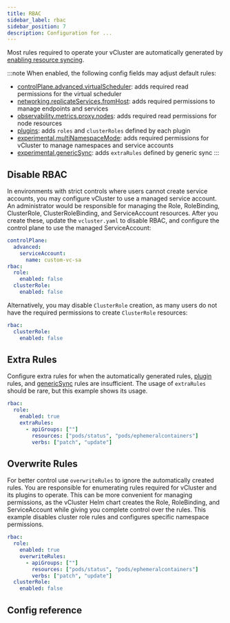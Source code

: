 ```yaml
---
title: RBAC
sidebar_label: rbac
sidebar_position: 7
description: Configuration for ...
---
```



Most rules required to operate your vCluster are automatically generated by [enabling resource syncing](../vcluster-yaml/sync/).

:::note
When enabled, the following config fields may adjust default rules:

- [controlPlane.advanced.virtualScheduler](../vcluster-yaml/control-plane/other/advanced/virtual-scheduler.mdx): adds required read permissions for the virtual scheduler
- [networking.replicateServices.fromHost](vcluster/vcluster-yaml/networking/replicate-services.mdx): adds required permissions to manage endpoints and services
- [observability.metrics.proxy.nodes](vcluster/vcluster-yaml/observability/metrics.mdx): adds required read permissions for node resources
- [plugins](../vcluster-yaml/plugins.mdx): adds `roles` and `clusterRoles` defined by each plugin
- [experimental.multiNamespaceMode](../vcluster-yaml/experimental/multi-namespace-mode.mdx): adds required permissions for vCluster to manage namespaces and service accounts
- [experimental.genericSync](../vcluster-yaml/experimental/generic-sync.mdx): adds `extraRules` defined by generic sync
:::

## Disable RBAC

In environments with strict controls where users cannot create service accounts, you may configure vCluster to use a managed service account. An administrator would be responsible for managing the Role, RoleBinding, ClusterRole, ClusterRoleBinding, and ServiceAccount resources. After you create these, update the `vcluster.yaml` to disable RBAC, and configure the control plane to use the managed ServiceAccount:

```yaml
controlPlane:
  advanced:
    serviceAccount:
      name: custom-vc-sa
rbac:
  role:
    enabled: false
  clusterRole:
    enabled: false
```

Alternatively, you may disable `ClusterRole` creation, as many users do not have the required permissions to create `ClusterRole` resources:

```yaml
rbac:
  clusterRole:
    enabled: false
```

## Extra Rules

Configure extra rules for when the automatically generated rules, [plugin](../vcluster-yaml/plugins.mdx) rules, and [genericSync](../vcluster-yaml/experimental/generic-sync.mdx) rules are insufficient. The usage of `extraRules` should be rare, but this example shows its usage.

```yaml
rbac:
  role:
    enabled: true
    extraRules:
      - apiGroups: [""]
        resources: ["pods/status", "pods/ephemeralcontainers"]
        verbs: ["patch", "update"]
```

## Overwrite Rules

For better control use `overwriteRules` to ignore the automatically created rules. You are responsible for enumerating rules required for vCluster and its plugins to operate. This can be more convenient for managing permissions, as the vCluster Helm chart creates the Role, RoleBinding, and ServiceAccount while giving you complete control over the rules. This example disables cluster role rules and configures specific namespace permissions.

```yaml
rbac:
  role:
    enabled: true
    overwriteRules:
      - apiGroups: [""]
        resources: ["pods/status", "pods/ephemeralcontainers"]
        verbs: ["patch", "update"]
  clusterRole:
    enabled: false
```

## Config reference

<RBAC/>
